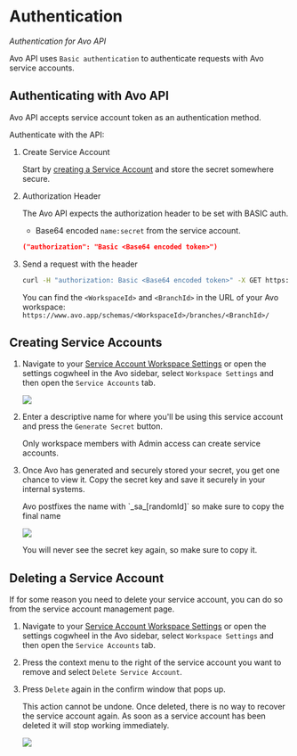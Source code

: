 
# Authentication

_Authentication for Avo API_

Avo API uses `Basic authentication` to authenticate requests with Avo service accounts.

## Authenticating with Avo API

Avo API accepts service account token as an authentication method.

Authenticate with the API:

1. Create Service Account

   Start by [creating a Service Account](/public-api/authentication#creating-service-accounts) and store the secret somewhere secure.

2. Authorization Header

   The Avo API expects the authorization header to be set with BASIC auth.

   - Base64 encoded `name:secret` from the service account.

   ```json
   ("authorization": "Basic <Base64 encoded token>")
   ```

3. Send a request with the header

   ```sh
   curl -H "authorization: Basic <Base64 encoded token>" -X GET https://api.avo.app/workspaces/<WorkspaceId>/branches/<BranchId>/export/v1
   ```

   <Callout type="info" emoji="💡">You can find the `<WorkspaceId>` and `<BranchId>` in the URL of your Avo workspace: `https://www.avo.app/schemas/<WorkspaceId>/branches/<BranchId>/`</Callout>

## Creating Service Accounts

1. Navigate to your [Service Account Workspace Settings](https://www.avo.app/schemas/default?settings=service-accounts) or open the settings cogwheel in the Avo sidebar, select `Workspace Settings` and then open the `Service Accounts` tab.

   ![](/images/public-api/service-accounts.png)

2. Enter a descriptive name for where you'll be using this service account and press the `Generate Secret` button.

   <Callout type="info" emoji="💡">
     Only workspace members with Admin access can create service accounts.
   </Callout>

3. Once Avo has generated and securely stored your secret, you get one chance to view it. Copy the secret key and save it securely in your internal systems.

   <Callout type="info" emoji="💡">
     Avo postfixes the name with `_sa_[randomId]` so make sure to copy the final
     name
   </Callout>

   ![](/images/public-api/create-service-account.png)

   <Callout type="info" emoji="💡">
     You will never see the secret key again, so make sure to copy it.
   </Callout>

## Deleting a Service Account

If for some reason you need to delete your service account, you can do so from the service account management page.

1. Navigate to your [Service Account Workspace Settings](https://www.avo.app/schemas/default?settings=service-accounts) or open the settings cogwheel in the Avo sidebar, select `Workspace Settings` and then open the `Service Accounts` tab.

2. Press the context menu to the right of the service account you want to remove and select `Delete Service Account`.

3. Press `Delete` again in the confirm window that pops up.

   <Callout type="info" emoji="💡">
     This action cannot be undone. Once deleted, there is no way to recover the
     service account again. As soon as a service account has been deleted it
     will stop working immediately.
   </Callout>

   ![](/images/public-api/delete-service-account.png)
